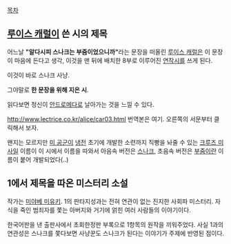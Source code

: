 [[목차]]

== [[루이스 캐럴]]이 쓴 시의 제목 ==
어느날 '''"알다시피 스나크는 부줌이었으니까"'''라는 문장을 떠올린 [[루이스 캐럴]]은 이 문장이 마음에 든다고 생각, 이것을 맨 뒤에 배치한 8부로 이루어진 [[연작시]]를 쓰게 된다.

이것이 바로 스나크 사냥.

그야말로 '''한 문장을 위해 지은 시'''.

읽다보면 정신이 [[안드로메다]]로 날아가는 것을 느낄 수 있다.

http://www.lectrice.co.kr/alice/car03.html
번역본은 여기. 오른쪽의 서문부터 클릭해서 보자.

왠지는 모르지만 [[미 공군]]이 [[냉전]] 초기에 개발한 소련까지 직빵을 놔줄 수 있는 [[크루즈 미사일]] 이름이 이 시에서 이름을 따와서 아음속 버전은 [[스나크]], 초음속 버전은 [[부줌]]이란 이름이 붙어 개발되었다(..)

== 1에서 제목을 따온 미스터리 소설 ==
작가는 [[미야베 미유키]]. 1의 판타지성과는 전혀 연관이 없는 진지한 사회파 미스터리. 자식을 죽인 범죄자를 쫓는 아버지와 거기에 얽힌 여러 사람들의 이야기이다.

한국어판을 낸 출판사에서 초회한정판 부록으로 1항목의 원작을 끼워주었다. 사실 1과의 연관성은 스나크를 쫓다보면 사냥꾼도 스나크가 된다는 이야기가 주제에 반영된 점이다.
